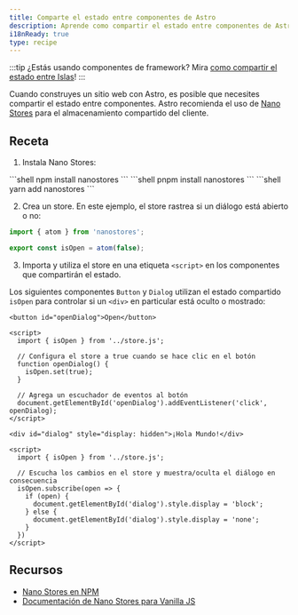 ```yaml
---
title: Comparte el estado entre componentes de Astro
description: Aprende como compartir el estado entre componentes de Astro con Nano Stores.
i18nReady: true
type: recipe
---
```



:::tip
¿Estás usando componentes de framework? Mira [como compartir el estado entre Islas](/es/recipes/sharing-state-islands/)!
:::

Cuando construyes un sitio web con Astro, es posible que necesites compartir el estado entre componentes. Astro recomienda el uso de [Nano Stores](https://github.com/nanostores/nanostores) para el almacenamiento compartido del cliente.

## Receta

1. Instala Nano Stores:

  <PackageManagerTabs>
    <Fragment slot="npm">
    ```shell
    npm install nanostores
    ```
    </Fragment>
    <Fragment slot="pnpm">
    ```shell
    pnpm install nanostores
    ```
    </Fragment>
    <Fragment slot="yarn">
    ```shell
    yarn add nanostores
    ```
    </Fragment>
  </PackageManagerTabs>

2. Crea un store. En este ejemplo, el store rastrea si un diálogo está abierto o no:

  ```ts title="src/store.js"
  import { atom } from 'nanostores';

  export const isOpen = atom(false);
  ```

3. Importa y utiliza el store en una etiqueta `<script>` en los componentes que compartirán el estado.

Los siguientes componentes `Button` y `Dialog`  utilizan el estado compartido `isOpen` para controlar si un `<div>` en particular está oculto o mostrado:

  ```astro title="src/components/Button.astro"
  <button id="openDialog">Open</button>

  <script>
    import { isOpen } from '../store.js';
    
    // Configura el store a true cuando se hace clic en el botón
    function openDialog() {
      isOpen.set(true);
    }

    // Agrega un escuchador de eventos al botón
    document.getElementById('openDialog').addEventListener('click', openDialog);
  </script>
  ```

  ```astro title="src/components/Dialog.astro"
  <div id="dialog" style="display: hidden">¡Hola Mundo!</div>

  <script>
    import { isOpen } from '../store.js';

    // Escucha los cambios en el store y muestra/oculta el diálogo en consecuencia
    isOpen.subscribe(open => {
      if (open) {
        document.getElementById('dialog').style.display = 'block';
      } else {
        document.getElementById('dialog').style.display = 'none';
      }
    })
  </script>
  ```

## Recursos 

- [Nano Stores en NPM](https://www.npmjs.com/package/nanostores)
- [Documentación de Nano Stores para Vanilla JS](https://github.com/nanostores/nanostores#vanilla-js)
